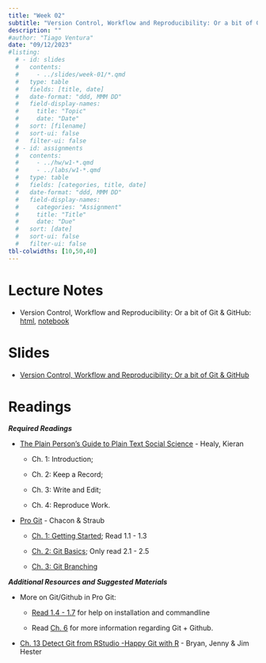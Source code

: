 ```yaml
---
title: "Week 02"
subtitle: "Version Control, Workflow and Reproducibility: Or a bit of Git & GitHub"
description: ""
#author: "Tiago Ventura"
date: "09/12/2023"
#listing:
  # - id: slides
  #   contents:
  #     - ../slides/week-01/*.qmd
  #   type: table
  #   fields: [title, date]
  #   date-format: "ddd, MMM DD"
  #   field-display-names:
  #     title: "Topic"
  #     date: "Date"
  #   sort: [filename]
  #   sort-ui: false
  #   filter-ui: false
  # - id: assignments
  #   contents:
  #     - ../hw/w1-*.qmd
  #     - ../labs/w1-*.qmd
  #   type: table
  #   fields: [categories, title, date]
  #   date-format: "ddd, MMM DD"
  #   field-display-names:
  #     categories: "Assignment"
  #     title: "Title"
  #     date: "Due"
  #   sort: [date]
  #   sort-ui: false
  #   filter-ui: false
tbl-colwidths: [10,50,40]
---
```


# Lecture Notes

-   Version Control, Workflow and Reproducibility: Or a bit of Git & GitHub: [html](/lecture_notes/week-02/_version_control_git.html), <a href="/lecture_notes/week-02/_version_control_git.ipynb" download> notebook </a>

# Slides

-   [Version Control, Workflow and Reproducibility: Or a bit of Git & GitHub](/slides/week-2.html)

<!-- # Practice Exercises -->

<!-- -   <a href="/practice_exercises/_week-02-exercises.ipynb" download> Download notebook </a> -->

# Readings

***Required Readings***

-   [The Plain Person's Guide to Plain Text Social Science](http://plain-text.co/) - Healy, Kieran

    -   Ch. 1: Introduction;

    -   Ch. 2: Keep a Record;

    -   Ch. 3: Write and Edit;

    -   Ch. 4: Reproduce Work.

-   [Pro Git](https://git-scm.com/book/en/v2) - Chacon & Straub

    -   [Ch. 1: Getting Started](https://git-scm.com/book/en/v2/Getting-Started-About-Version-Control); Read 1.1 - 1.3

    -   [Ch. 2: Git Basics](https://git-scm.com/book/en/v2/Git-Basics-Getting-a-Git-Repository); Only read 2.1 - 2.5

    -   [Ch. 3: Git Branching](https://git-scm.com/book/en/v2/Git-Branching-Branches-in-a-Nutshell)

***Additional Resources and Suggested Materials***

-   More on Git/Github in Pro Git:
    -   [Read 1.4 - 1.7](https://git-scm.com/book/en/v2/Getting-Started-The-Command-Line) for help on installation and commandline

    -   Read [Ch. 6](https://git-scm.com/book/en/v2/GitHub-Account-Setup-and-Configuration) for more information regarding Git + Github.
-   [Ch. 13 Detect Git from RStudio -Happy Git with R](https://happygitwithr.com/rstudio-see-git.html) - Bryan, Jenny & Jim Hester
